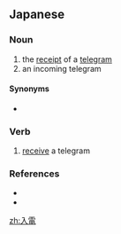 ==Japanese==
{{ja-kanjitab|にゅう|でん|yomi=on}}

===Noun===
{{ja-noun|にゅうでん}}

# the [[receipt]] of a [[telegram]]
# an incoming telegram

====Synonyms====
* {{ja-r|受電|じゅでん}}

===Verb===
{{ja-verb-suru|にゅうでん}}

# [[receive]] a telegram

===References===
* {{R:Shogakukan}}
* {{R:Meikyo}}

[[zh:入電]]